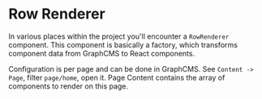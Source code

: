 # Row Renderer

In various places within the project you'll encounter a `RowRenderer` component.
This component is basically a factory, which transforms component data from
GraphCMS to React components.

Configuration is per page and can be done in GraphCMS. See `Content -> Page`,
filter `page/home`, open it. Page Content contains the array of components to
render on this page.
